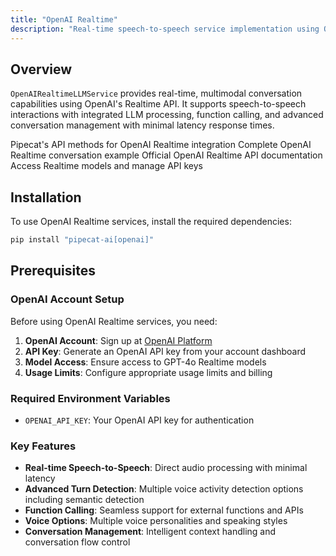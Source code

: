 ```yaml
---
title: "OpenAI Realtime"
description: "Real-time speech-to-speech service implementation using OpenAI's Realtime API"
---
```


## Overview

`OpenAIRealtimeLLMService` provides real-time, multimodal conversation capabilities using OpenAI's Realtime API. It supports speech-to-speech interactions with integrated LLM processing, function calling, and advanced conversation management with minimal latency response times.

<CardGroup cols={2}>
  <Card
    title="OpenAI Realtime API Reference"
    icon="code"
    href="https://reference-server.pipecat.ai/en/latest/api/pipecat.services.openai_realtime.openai.html"
  >
    Pipecat's API methods for OpenAI Realtime integration
  </Card>
  <Card
    title="Example Implementation"
    icon="play"
    href="https://github.com/pipecat-ai/pipecat/blob/main/examples/foundational/19-openai-realtime.py"
  >
    Complete OpenAI Realtime conversation example
  </Card>
  <Card
    title="OpenAI Documentation"
    icon="book"
    href="https://platform.openai.com/docs/guides/realtime"
  >
    Official OpenAI Realtime API documentation
  </Card>
  <Card
    title="OpenAI Platform"
    icon="external-link"
    href="https://platform.openai.com/"
  >
    Access Realtime models and manage API keys
  </Card>
</CardGroup>

## Installation

To use OpenAI Realtime services, install the required dependencies:

```bash
pip install "pipecat-ai[openai]"
```

## Prerequisites

### OpenAI Account Setup

Before using OpenAI Realtime services, you need:

1. **OpenAI Account**: Sign up at [OpenAI Platform](https://platform.openai.com/)
2. **API Key**: Generate an OpenAI API key from your account dashboard
3. **Model Access**: Ensure access to GPT-4o Realtime models
4. **Usage Limits**: Configure appropriate usage limits and billing

### Required Environment Variables

- `OPENAI_API_KEY`: Your OpenAI API key for authentication

### Key Features

- **Real-time Speech-to-Speech**: Direct audio processing with minimal latency
- **Advanced Turn Detection**: Multiple voice activity detection options including semantic detection
- **Function Calling**: Seamless support for external functions and APIs
- **Voice Options**: Multiple voice personalities and speaking styles
- **Conversation Management**: Intelligent context handling and conversation flow control
